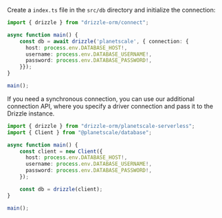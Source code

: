 Create a `index.ts` file in the `src/db` directory and initialize the connection:

```typescript copy"
import { drizzle } from "drizzle-orm/connect";

async function main() {
    const db = await drizzle('planetscale', { connection: {
      host: process.env.DATABASE_HOST!,
      username: process.env.DATABASE_USERNAME!,
      password: process.env.DATABASE_PASSWORD!,
    }});
}

main();
```

If you need a synchronous connection, you can use our additional connection API, 
where you specify a driver connection and pass it to the Drizzle instance.

```typescript copy"
import { drizzle } from "drizzle-orm/planetscale-serverless";
import { Client } from "@planetscale/database";

async function main() {
    const client = new Client({
      host: process.env.DATABASE_HOST!,
      username: process.env.DATABASE_USERNAME!,
      password: process.env.DATABASE_PASSWORD!,
    });

    const db = drizzle(client);
}

main();
```